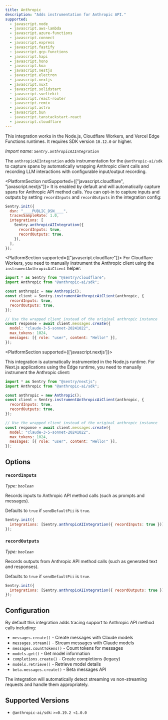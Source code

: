 ```yaml
---
title: Anthropic
description: "Adds instrumentation for Anthropic API."
supported:
  - javascript.node
  - javascript.aws-lambda
  - javascript.azure-functions
  - javascript.connect
  - javascript.express
  - javascript.fastify
  - javascript.gcp-functions
  - javascript.hapi
  - javascript.hono
  - javascript.koa
  - javascript.nestjs
  - javascript.electron
  - javascript.nextjs
  - javascript.nuxt
  - javascript.solidstart
  - javascript.sveltekit
  - javascript.react-router
  - javascript.remix
  - javascript.astro
  - javascript.bun
  - javascript.tanstackstart-react
  - javascript.cloudflare
---
```


<Alert>

This integration works in the Node.js, Cloudflare Workers, and Vercel Edge Functions runtimes. It requires SDK version `10.12.0` or higher.

</Alert>

_Import name: `Sentry.anthropicAIIntegration`_

The `anthropicAIIntegration` adds instrumentation for the `@anthropic-ai/sdk` to capture spans by automatically wrapping Anthropic client calls and recording LLM interactions with configurable input/output recording.

<PlatformSection notSupported={["javascript.cloudflare", "javascript.nextjs"]}>
It is enabled by default and will automatically capture spans for Anthropic API method calls. You can opt-in to capture inputs and outputs by setting `recordInputs` and `recordOutputs` in the integration config:

```javascript
Sentry.init({
  dsn: "____PUBLIC_DSN____",
  tracesSampleRate: 1.0,
  integrations: [
    Sentry.anthropicAIIntegration({
      recordInputs: true,
      recordOutputs: true,
    }),
  ],
});
```

</PlatformSection>

<PlatformSection supported={["javascript.cloudflare"]}>
For Cloudflare Workers, you need to manually instrument the Anthropic client using the `instrumentAnthropicAiClient` helper:

```javascript
import * as Sentry from "@sentry/cloudflare";
import Anthropic from "@anthropic-ai/sdk";

const anthropic = new Anthropic();
const client = Sentry.instrumentAnthropicAiClient(anthropic, {
  recordInputs: true,
  recordOutputs: true,
});

// Use the wrapped client instead of the original anthropic instance
const response = await client.messages.create({
  model: "claude-3-5-sonnet-20241022",
  max_tokens: 1024,
  messages: [{ role: "user", content: "Hello!" }],
});
```

</PlatformSection>

<PlatformSection supported={['javascript.nextjs']}>

This integration is automatically instrumented in the Node.js runtime. For Next.js applications using the Edge runtime, you need to manually instrument the Anthropic client:

```javascript
import * as Sentry from "@sentry/nextjs";
import Anthropic from "@anthropic-ai/sdk";

const anthropic = new Anthropic();
const client = Sentry.instrumentAnthropicAiClient(anthropic, {
  recordInputs: true,
  recordOutputs: true,
});

// Use the wrapped client instead of the original anthropic instance
const response = await client.messages.create({
  model: "claude-3-5-sonnet-20241022",
  max_tokens: 1024,
  messages: [{ role: "user", content: "Hello!" }],
});
```

</PlatformSection>

## Options

### `recordInputs`

_Type: `boolean`_

Records inputs to Anthropic API method calls (such as prompts and messages).

Defaults to `true` if `sendDefaultPii` is `true`.

```javascript
Sentry.init({
  integrations: [Sentry.anthropicAIIntegration({ recordInputs: true })],
});
```

### `recordOutputs`

_Type: `boolean`_

Records outputs from Anthropic API method calls (such as generated text and responses).

Defaults to `true` if `sendDefaultPii` is `true`.

```javascript
Sentry.init({
  integrations: [Sentry.anthropicAIIntegration({ recordOutputs: true })],
});
```

## Configuration

By default this integration adds tracing support to Anthropic API method calls including:

- `messages.create()` - Create messages with Claude models
- `messages.stream()` - Stream messages with Claude models
- `messages.countTokens()` - Count tokens for messages
- `models.get()` - Get model information
- `completions.create()` - Create completions (legacy)
- `models.retrieve()` - Retrieve model details
- `beta.messages.create()` - Beta messages API

The integration will automatically detect streaming vs non-streaming requests and handle them appropriately.

## Supported Versions

- `@anthropic-ai/sdk`: `>=0.19.2 <1.0.0`
